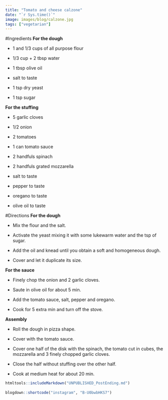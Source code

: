 ```yaml
---
title: "Tomato and cheese calzone"
date: "`r Sys.time()`"
image: images/blog/calzone.jpg
tags: ["vegetarian"]
---
```


#Ingredients
**For the dough**

- 1 and 1/3 cups of all purpose flour

- 1/3 cup + 2 tbsp water

- 1 tbsp olive oil

- salt to taste

- 1 tsp dry yeast

- 1 tsp sugar


**For the stuffing**

- 5 garlic cloves

- 1/2 onion

- 2 tomatoes

- 1 can tomato sauce

- 2 handfuls spinach

- 2 handfuls grated mozzarella

- salt to taste

- pepper to taste

- oregano to taste

- olive oil to taste

#Directions
**For the dough**

- Mix the flour and the salt.

- Activate the yeast mixing it with some lukewarm water and the tsp of sugar.

- Add the oil and knead until you obtain a soft and homogeneous dough.

- Cover and let it duplicate its size.


**For the sauce**

- Finely chop the onion and 2 garlic cloves.

- Saute in olive oil for about 5 min.

- Add the tomato sauce, salt, pepper and oregano.

- Cook for 5 extra min and turn off the stove.

**Assembly**

- Roll the dough in pizza shape.

- Cover with the tomato sauce.

- Cover one half of the disk with the spinach, the tomato cut in cubes, the mozzarella and 3 finely chopped garlic cloves.

- Close the half without stuffing over the other half.

- Cook at medium heat for about 20 min.


```r
htmltools::includeMarkdown("UNPUBLISHED_PostEnding.md")
 
blogdown::shortcode("instagram", "B-U0bwbHKS7")

```

